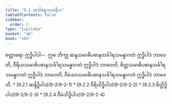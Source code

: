 ```yaml
---
title: "9.2 အဘိဓမ္မဘာဇနီယ"
tableOfContents: false
sidebar:
  order: 2
type: "tipitaka"
basket: "ab"
book: "vbh"
---
```



<DynamicBreadcrumb />

<Division number="444" book="vbh" e="ch" v="30" p="229">

<Paragraph number="1490" book="vbh">
စတ္တာရော ဣဒ္ဓိပါဒါ—  ဣဓ ဘိက္ခု ဆန္ဒသမာဓိပဓာနသင်္ခါရသမန္နာဂတံ ဣဒ္ဓိပါဒံ ဘာဝေတိ, ဝီရိယသမာဓိပဓာနသင်္ခါရသမန္နာဂတံ ဣဒ္ဓိပါဒံ ဘာဝေတိ, စိတ္တသမာဓိပဓာနသင်္ခါရသမန္နာဂတံ ဣဒ္ဓိပါဒံ ဘာဝေတိ, ဝီမံသာသမာဓိပဓာနသင်္ခါရသမန္နာဂတံ ဣဒ္ဓိပါဒံ ဘာဝေတိ.

</Paragraph>
</Division>

<TableOfContents book="vbh" section="9.2">
* [9.2.1 ဆန္ဒိဒ္ဓိပါဒ](9-2/9-2-1)
* [9.2.2 ဝီရိယိဒ္ဓိပါဒ](9-2/9-2-2)
* [9.2.3 စိတ္တိဒ္ဓိပါဒ](9-2/9-2-3)
* [9.2.4 ဝီမံသိဒ္ဓိပါဒ](9-2/9-2-4)
</TableOfContents>